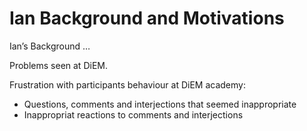 # Ian Background and Motivations

Ian's Background ...

Problems seen at DiEM. 

Frustration with participants behaviour at DiEM academy:

* Questions, comments and interjections that seemed inappropriate
* Inappropriat reactions to comments and interjections


